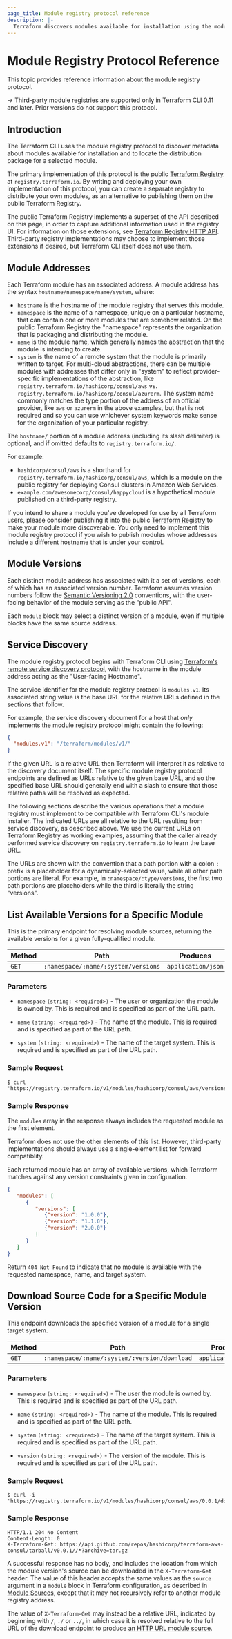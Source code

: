 ```yaml
---
page_title: Module registry protocol reference 
description: |-
  Terraform discovers modules available for installation using the module registry protocol. Learn about the module registry protocol so consumers can find your modules.
---
```


# Module Registry Protocol Reference

This topic provides reference information about the module registry protocol. 

-> Third-party module registries are supported only in Terraform CLI 0.11 and later. Prior versions do not support this protocol.

## Introduction

The Terraform CLI uses the module registry protocol to discover metadata
about modules available for installation and to locate the distribution
package for a selected module.

The primary implementation of this protocol is the public
[Terraform Registry](https://registry.terraform.io/) at `registry.terraform.io`.
By writing and deploying your own implementation of this protocol, you can
create a separate registry to distribute your own modules, as an alternative to
publishing them on the public Terraform Registry.

The public Terraform Registry implements a superset of the API described on
this page, in order to capture additional information used in the registry UI.
For information on those extensions, see
[Terraform Registry HTTP API](/terraform/registry/api-docs). Third-party registry
implementations may choose to implement those extensions if desired, but
Terraform CLI itself does not use them.

## Module Addresses

Each Terraform module has an associated address. A module address has the
syntax `hostname/namespace/name/system`, where:

- `hostname` is the hostname of the module registry that serves this module.
- `namespace` is the name of a namespace, unique on a particular hostname, that
  can contain one or more modules that are somehow related. On the public
  Terraform Registry the "namespace" represents the organization that is
  packaging and distributing the module.
- `name` is the module name, which generally names the abstraction that the
  module is intending to create.
- `system` is the name of a remote system that the module is primarily written
  to target. For multi-cloud abstractions, there can be multiple modules with
  addresses that differ only in "system" to reflect provider-specific
  implementations of the abstraction, like
  `registry.terraform.io/hashicorp/consul/aws` vs.
  `registry.terraform.io/hashicorp/consul/azurerm`. The system name commonly
  matches the type portion of the address of an official provider, like `aws`
  or `azurerm` in the above examples, but that is not required and so you can
  use whichever system keywords make sense for the organization of your
  particular registry.

The `hostname/` portion of a module address (including its slash delimiter)
is optional, and if omitted defaults to `registry.terraform.io/`.

For example:

- `hashicorp/consul/aws` is a shorthand for
  `registry.terraform.io/hashicorp/consul/aws`, which is a module on the
  public registry for deploying Consul clusters in Amazon Web Services.
- `example.com/awesomecorp/consul/happycloud` is a hypothetical module published
  on a third-party registry.

If you intend to share a module you've developed for use by all Terraform
users, please consider publishing it into the public
[Terraform Registry](https://registry.terraform.io/) to make your module more
discoverable. You only need to implement this module registry protocol if you
wish to publish modules whose addresses include a different hostname that is
under your control.

## Module Versions

Each distinct module address has associated with it a set of versions, each
of which has an associated version number. Terraform assumes version numbers
follow the [Semantic Versioning 2.0](https://semver.org/) conventions, with
the user-facing behavior of the module serving as the "public API".

Each `module` block may select a distinct version of a module, even if multiple
blocks have the same source address.

## Service Discovery

The module registry protocol begins with Terraform CLI using
[Terraform's remote service discovery protocol](/terraform/internals/remote-service-discovery),
with the hostname in the module address acting as the "User-facing Hostname".

The service identifier for the module registry protocol is `modules.v1`.
Its associated string value is the base URL for the relative URLs defined in
the sections that follow.

For example, the service discovery document for a host that _only_ implements
the module registry protocol might contain the following:

```json
{
  "modules.v1": "/terraform/modules/v1/"
}
```

If the given URL is a relative URL then Terraform will interpret it as relative
to the discovery document itself. The specific module registry protocol
endpoints are defined as URLs relative to the given base URL, and so the
specified base URL should generally end with a slash to ensure that those
relative paths will be resolved as expected.

The following sections describe the various operations that a module
registry must implement to be compatible with Terraform CLI's module
installer. The indicated URLs are all relative to the URL resulting from
service discovery, as described above. We use the current URLs on
Terraform Registry as working examples, assuming that the caller already
performed service discovery on `registry.terraform.io` to learn the base URL.

The URLs are shown with the convention that a path portion with a colon `:`
prefix is a placeholder for a dynamically-selected value, while all other
path portions are literal. For example, in `:namespace/:type/versions`,
the first two path portions are placeholders while the third is literally
the string "versions".

## List Available Versions for a Specific Module

This is the primary endpoint for resolving module sources, returning the
available versions for a given fully-qualified module.

| Method | Path                                | Produces           |
| ------ | ----------------------------------- | ------------------ |
| `GET`  | `:namespace/:name/:system/versions` | `application/json` |

### Parameters

- `namespace` `(string: <required>)` - The user or organization the module is
  owned by. This is required and is specified as part of the URL path.

- `name` `(string: <required>)` - The name of the module.
  This is required and is specified as part of the URL path.

- `system` `(string: <required>)` - The name of the target system.
  This is required and is specified as part of the URL path.

### Sample Request

```text
$ curl 'https://registry.terraform.io/v1/modules/hashicorp/consul/aws/versions'
```

### Sample Response

The `modules` array in the response always includes the requested module as the
first element.

Terraform does not use the other elements of this list. However, third-party implementations should always use a single-element list for forward compatiblity.

Each returned module has an array of available versions, which Terraform
matches against any version constraints given in configuration.

```json
{
   "modules": [
      {
         "versions": [
            {"version": "1.0.0"},
            {"version": "1.1.0"},
            {"version": "2.0.0"}
         ]
      }
   ]
}
```

Return `404 Not Found` to indicate that no module is available with the
requested namespace, name, and target system.

## Download Source Code for a Specific Module Version

This endpoint downloads the specified version of a module for a single target system.

| Method | Path                                         | Produces           |
| ------ | -------------------------------------------- | ------------------ |
| `GET`  | `:namespace/:name/:system/:version/download` | `application/json` |

### Parameters

- `namespace` `(string: <required>)` - The user the module is owned by.
  This is required and is specified as part of the URL path.

- `name` `(string: <required>)` - The name of the module.
  This is required and is specified as part of the URL path.

- `system` `(string: <required>)` - The name of the target system.
  This is required and is specified as part of the URL path.

- `version` `(string: <required>)` - The version of the module.
  This is required and is specified as part of the URL path.

### Sample Request

```text
$ curl -i 'https://registry.terraform.io/v1/modules/hashicorp/consul/aws/0.0.1/download'
```

### Sample Response

```text
HTTP/1.1 204 No Content
Content-Length: 0
X-Terraform-Get: https://api.github.com/repos/hashicorp/terraform-aws-consul/tarball/v0.0.1//*?archive=tar.gz
```

A successful response has no body, and includes the location from which the
module version's source can be downloaded in the `X-Terraform-Get` header.
The value of this header accepts the same values as the `source` argument
in a `module` block in Terraform configuration, as described in
[Module Sources](/terraform/language/modules/sources),
except that it may not recursively refer to another module registry address.

The value of `X-Terraform-Get` may instead be a relative URL, indicated by
beginning with `/`, `./` or `../`, in which case it is resolved relative to
the full URL of the download endpoint to produce
[an HTTP URL module source](/terraform/language/modules/sources#http-urls).
